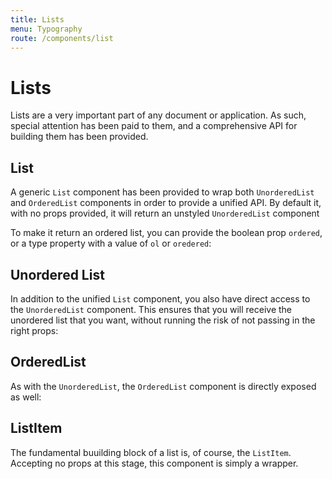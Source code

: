```yaml
---
title: Lists
menu: Typography
route: /components/list
---
```


# Lists

Lists are a very important part of any document or application. As such, special
attention has been paid to them, and a comprehensive API for building them has been
provided.

## List

A generic `List` component has been provided to wrap both `UnorderedList` and
`OrderedList` components in order to provide a unified API. By default it, with
no props provided, it will return an unstyled `UnorderedList` component



To make it return an ordered list, you can provide the boolean prop `ordered`,
or a type property with a value of `ol` or `oredered`:


## Unordered List

In addition to the unified `List` component, you also have direct access to the
`UnorderedList` component. This ensures that you will receive the unordered list
that you want, without running the risk of not passing in the right props:


## OrderedList

As with the `UnorderedList`, the `OrderedList` component is directly exposed as well:



## ListItem

The fundamental buuilding block of a list is, of course, the `ListItem`. Accepting
no props at this stage, this component is simply a wrapper.

